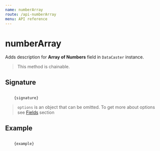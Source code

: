 ```yaml
---
name: numberArray
route: /api-numberArray
menu: API reference
---
```



# numberArray

Adds description for **Array of Numbers** field in `DataCaster` instance.

> This method is chainable.

## Signature

<Code>
    {signature}
</Code>

> `options` is an object that can be omitted. To get more about options see [Fields](/basics#fields) section

## Example

<Code>
    {example}
</Code>

<Comparison
    before={before}
    after={after}
/>
